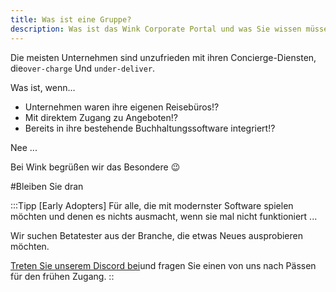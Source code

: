 ```yaml
---
title: Was ist eine Gruppe?
description: Was ist das Wink Corporate Portal und was Sie wissen müssen.
---
```


<CloudinaryImage width="700" height="525" resize="scale" quality="best" alt="Gruppen kommen bald" src="academy/group-coming-soon" errorImage="noimage_opaque_nyrtl0.png" />


Die meisten Unternehmen sind unzufrieden mit ihren Concierge-Diensten, die`over-charge` Und `under-deliver`.

Was ist, wenn...

* Unternehmen waren ihre eigenen Reisebüros!?
* Mit direktem Zugang zu Angeboten!?
* Bereits in ihre bestehende Buchhaltungssoftware integriert!?

Nee ...

Bei Wink begrüßen wir das Besondere 😉

\#Bleiben Sie dran

:::Tipp \[Early Adopters]
Für alle, die mit modernster Software spielen möchten und denen es nichts ausmacht, wenn sie mal nicht funktioniert ...

Wir suchen Betatester aus der Branche, die etwas Neues ausprobieren möchten.

[Treten Sie unserem Discord bei](https://discord.gg/t3YETu8k5n)und fragen Sie einen von uns nach Pässen für den frühen Zugang.
::

